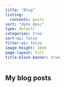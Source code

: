 ---
title: "Blog"
listing:
  contents: posts
sort: "date desc"
type: default
categories: true
sort-ui: false
filter-ui: false
image-height: 10em
page-layout: full
title-block-banner: true
---
  
## My blog posts 